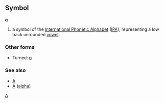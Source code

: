 ==Symbol==
'''ɑ'''

#a symbol of the [[International Phonetic Alphabet]] ([[IPA]]), representing a low back unrounded [[vowel]].

===Other forms===
*Turned: [[ɒ]]

===See also===
*[[A]]
*[[Α]] ([[alpha]])

[[Category:IPA symbols|A]]